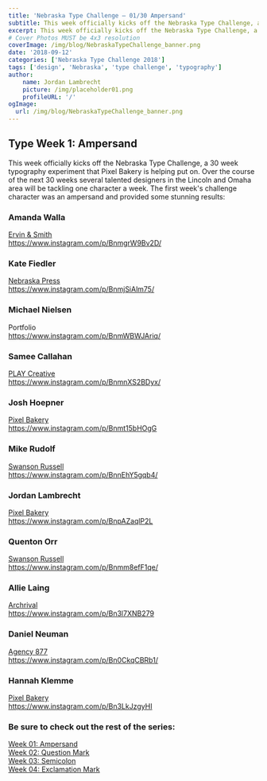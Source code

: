 ```yaml
---
title: 'Nebraska Type Challenge – 01/30 Ampersand'
subtitle: This week officially kicks off the Nebraska Type Challenge, a 30 week typography experiment that Pixel Bakery is helping put on. 
excerpt: This week officially kicks off the Nebraska Type Challenge, a 30 week typography experiment that Pixel Bakery is helping put on.
# Cover Photos MUST be 4x3 resolution
coverImage: /img/blog/NebraskaTypeChallenge_banner.png
date: '2018-09-12'
categories: ['Nebraska Type Challenge 2018']
tags: ['design', 'Nebraska', 'type challenge', 'typography']
author:
    name: Jordan Lambrecht
    picture: /img/placeholder01.png
    profileURL: '/'
ogImage:
  url: /img/blog/NebraskaTypeChallenge_banner.png
---
```

## Type Week 1: Ampersand

This week officially kicks off the Nebraska Type Challenge, a 30 week typography experiment that Pixel Bakery is helping put on. Over the course of the next 30 weeks several talented designers in the Lincoln and Omaha area will be tackling one character a week. The first week's challenge character was an ampersand and provided some stunning results:

### Amanda Walla

[Ervin & Smith](https://ervinandsmith.com/)\
https://www.instagram.com/p/BnmgrW9Bv2D/

### Kate Fiedler

[Nebraska Press](https://www.nebraskapress.unl.edu/)\
https://www.instagram.com/p/BnmjSiAlm75/

### Michael Nielsen

Portfolio\
https://www.instagram.com/p/BnmWBWJAriq/

### Samee Callahan

[PLAY Creative](https://www.playcreativedesign.com/)\
https://www.instagram.com/p/BnmnXS2BDyx/

### Josh Hoepner

[Pixel Bakery](https://pixelbakery.co/)\
https://www.instagram.com/p/Bnmt15bHOgG

### Mike Rudolf

[Swanson Russell](https://www.swansonrussell.com/)\
https://www.instagram.com/p/BnnEhY5gqb4/

### Jordan Lambrecht

[Pixel Bakery](https://pixelbakery.co/)\
https://www.instagram.com/p/BnpAZaqlP2L

### Quenton Orr

[Swanson Russell](https://www.swansonrussell.com/)\
https://www.instagram.com/p/Bnmm8efF1qe/

### Allie Laing

[Archrival](https://archrival.com/)\
https://www.instagram.com/p/Bn3l7XNB279

### Daniel Neuman

[Agency 877](https://agency877.com/)\
https://www.instagram.com/p/Bn0CkqCBRb1/

### Hannah Klemme

[Pixel Bakery](https://pixelbakery.co/)\
https://www.instagram.com/p/Bn3LkJzgyHI

### Be sure to check out the rest of the series:

[Week 01: Ampersand](https://pixelbakery.co/recipes/nebraska-typography-01-ampersand/)\
[Week 02: Question Mark](https://pixelbakery.co/recipes/nebraska-type-challenge-02-question-mark/)\
[Week 03: Semicolon](https://pixelbakery.co/recipes/nebraska-type-challenge-03-30-semicolon/)\
[Week 04: Exclamation Mark](https://pixelbakery.co/recipes/nebraska-type-challenge-04-30-exclamation-mark/)